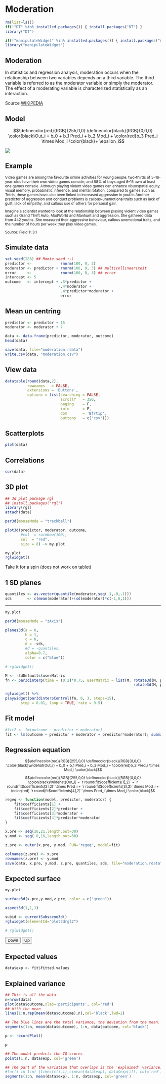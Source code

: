 # Moderation {.section}

<!-- Allow color highlighting in mathjax -->
<script type="text/x-mathjax-config">
  MathJax.Hub.Config({ TeX: { extensions: ["color.js"] }});
</script>

```r
rm(list=ls())
if(!"DT" %in% installed.packages()) { install.packages("DT") }
library("DT")

if(!"manipulateWidget" %in% installed.packages()) { install.packages("manipulateWidget") }
library("manipulateWidget")
```

## Moderation

In statistics and regression analysis, moderation occurs when the relationship between two variables depends on a third variable. The third variable is referred to as the moderator variable or simply the moderator. The effect of a moderating variable is characterized statistically as an interaction.

Source [WIKIPEDIA](https://en.wikipedia.org/wiki/Moderation_(statistics))

## Model {.subsection .flexbox .vcenter}

$$\definecolor{red}{RGB}{255,0,0} \definecolor{black}{RGB}{0,0,0}
\color{black}Out_i = b_0 + b_1 Pred_i + b_2 Mod_i + \color{red}b_3 Pred_i \times Mod_i \color{black}+ \epsilon_i$$

![](../../../topics/moderation/moderation.png)

## Example {.smaller}

<small>

Video games are among the favourite online activities for young people: two-thirds of 5–16-year-olds have their own video games console, and 88% of boys aged 8–15 own at least one games console. Although playing violent video games can enhance visuospatial acuity, visual memory, probabilistic inference, and mental rotation, compared to games such as Tetris, these games have also been linked to increased aggression in youths Another predictor of aggression and conduct problems is callous-unemotional traits such as lack of guilt, lack of empathy, and callous use of others for personal gain. 

Imagine a scientist wanted to look at the relationship between playing violent video games such as Grand Theft Auto, MadWorld and Manhunt and aggression. She gathered data from 442 youths. She measured their aggressive behaviour, callous unemotional traits, and the number of hours per week they play video games.

Source: Field 11.3.1

</small>

## Simulate data

```r
set.seed(283) ## Mooie seed :-)
predictor <-             rnorm(100, 0, 3)
moderator <- predictor + rnorm(100, 0, 3) ## multicollineariteit
error     <-             rnorm(100, 0, 3) ## error
intercept <- 5
outcome   <- intercept + .5*predictor + 
                        -.4*moderator + 
                         .4*predictor*moderator + 
                         error
```

## Mean un centring

```r
predictor <- predictor + 15 
moderator <- moderator + 7

data <- data.frame(predictor, moderator, outcome)
head(data) 
```

```r
save(data, file="moderation.rdata")
write.csv(data, "moderation.csv")
```

## View data {.smaller}

```r
datatable(round(data,2), 
          rownames   = FALSE, 
          extensions = 'Buttons',
          options = list(searching = FALSE, 
                         scrollY   = 350, 
                         paging    = F, 
                         info      = F,                          
                         dom       = 'Bfrtip',
                         buttons   = c('csv')))
```

## Scatterplots {.subsection}

```r
plot(data)
```

## Correlations

```r
cor(data)
```

## 3D plot

```r
## 3d plot package rgl
## install.packages('rgl')
library(rgl)
attach(data)

par3d(mouseMode = "trackball")

plot3d(predictor, moderator, outcome, 
       #col  = rainbow(100), 
       col  = "red",
       size = 8) -> my.plot

my.plot
rglwidget()
```

Take it for a spin (does not work on tablet)

## 1 SD planes

```r
quantiles <- as.vector(quantile(moderator,seq(.1,.9,.1)))
sds       <- c(mean(moderator)+(sd(moderator)*c(-1,0,1)))  
```

--------

```r
my.plot

par3d(mouseMode = "zAxis")

planes3d(a = 0, 
         b = 1, 
         c = 0,
         d = -sds,
         #d = -quantiles,
         alpha=0.7,
         color = c("blue"))

# rglwidget()

M <- r3dDefaults$userMatrix
fn <- par3dinterp(time = (0:2)*0.75, userMatrix = list(M, rotate3d(M, pi/2, 0, 0, 1),
                                                          rotate3d(M, pi/2, 0, 0, 1)) )

rglwidget() %>%
playwidget(par3dinterpControl(fn, 0, 3, steps=15),
       step = 0.01, loop = TRUE, rate = 0.5)
```

## Fit model {.smaller .subsection}

```r
#fit2 <- lm(outcome ~ predictor + moderator)
fit <- lm(outcome ~ predictor + moderator + predictor*moderator); summary(fit)
```

## Regression equation

<small>

$$\definecolor{red}{RGB}{255,0,0} \definecolor{black}{RGB}{0,0,0}
\color{black}\widehat{Out_i} = b_0 + b_1 Pred_i + b_2 Mod_i + \color{red}b_3 Pred_i \times Mod_i \color{black}$$

$$\definecolor{red}{RGB}{255,0,0} \definecolor{black}{RGB}{0,0,0}
\color{black}\widehat{Out_i} = `r round(fit$coefficients[1],2)` + `r round(fit$coefficients[2],2)` \times Pred_i + `r round(fit$coefficients[3],2)` \times Mod_i + \color{red} `r round(fit$coefficients[4],2)` \times Pred_i \times Mod_i \color{black}$$

</small>

```r
regeq <- function(model, predictor, moderator) { 
    fit$coefficients[1] + 
    fit$coefficients[2]*predictor + 
    fit$coefficients[3]*moderator + 
    fit$coefficients[4]*predictor*moderator
}

x.pre <- seq(10,21,length.out=30)
y.mod <- seq( 0,16,length.out=30)

z.pre <- outer(x.pre, y.mod, FUN='regeq', model=fit)
```

```r
colnames(z.pre) <- x.pre
rownames(z.pre) <- y.mod
save(data, x.pre, y.mod, z.pre, quantiles, sds, file="moderation.rdata")
```

## Expected surface

```r
my.plot

surface3d(x.pre,y.mod,z.pre, color = c("green"))

aspect3d(1,1,1)

subid <- currentSubscene3d()
rglwidget(elementId="plot3drgl2")

# rglwidget()
```

<script type="text/javascript">
var rotate = function(angle) {
  var rgl = document.getElementById("plot3drgl2").rglinstance;
  rgl.getObj(`r subid`).par3d.userMatrix.rotate(angle, 1,0,0);
  rgl.drawScene();
};
</script>

<button type="button" onclick="rotate(-10)">Down</button>
<button type="button" onclick="rotate(10)">Up</button>

## Expected values {.subsection}

```r
data$exp <- fit$fitted.values
```

## Explained variance {.smaller}

```r
## This is all the data
n=nrow(data)
plot(data$outcome,xlab='participants', col='red')
## With the mean
lines(1:n,rep(mean(data$outcome),n),col='black',lwd=2)

## The blue lines are the total variance, the deviation from the mean.
segments(1:n, mean(data$outcome), 1:n, data$outcome, col='black')

p <- recordPlot()
```

```r
p

## The model predicts the IQ scores
points(1:n, data$exp, col='green')

## The part of the variation that overlaps is the 'explained' variance. 
#for(i in 1:n) {lines(c(i,i),c(mean(data$exp), data$exp[i]), col='red')}
segments(1:n, mean(data$exp), 1:n, data$exp, col='green')
```